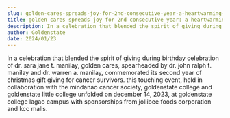 ```yaml
---
slug: golden-cares-spreads-joy-for-2nd-consecutive-year-a-heartwarming-christmas-gift-giving-event-for-cancer-survivors
title: golden cares spreads joy for 2nd consecutive year: a heartwarming christmas gift giving event for cancer survivors
description: In a celebration that blended the spirit of giving during birthday celebration of dr. sara...
author: Goldenstate
date: 2024/01/23
---
```


In a celebration that blended the spirit of giving during birthday celebration of dr. sara jane t. manilay, golden cares, spearheaded by dr. john ralph t. manilay and dr. warren a. manilay, commemorated its second year of christmas gift giving for cancer survivors. this touching event, held in collaboration with the mindanao cancer society, goldenstate college and goldenstate little college unfolded on december 14, 2023, at goldenstate college lagao campus with sponsorships from jollibee foods corporation and kcc malls.
